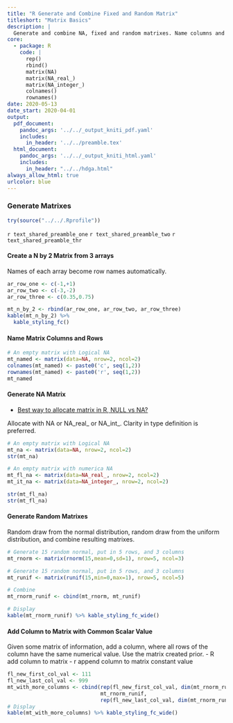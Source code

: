 ```yaml
---
title: "R Generate and Combine Fixed and Random Matrix"
titleshort: "Matrix Basics"
description: |
  Generate and combine NA, fixed and random matrixes. Name columns and rows.
core:
  - package: R
    code: |
      rep()
      rbind()
      matrix(NA)
      matrix(NA_real_)
      matrix(NA_integer_)
      colnames()
      rownames()
date: 2020-05-13
date_start: 2020-04-01
output:
  pdf_document:
    pandoc_args: '../../_output_kniti_pdf.yaml'
    includes:
      in_header: '../../preamble.tex'
  html_document:
    pandoc_args: '../../_output_kniti_html.yaml'
    includes:
      in_header: "../../hdga.html"
always_allow_html: true
urlcolor: blue
---
```


### Generate Matrixes

```r
try(source("../../.Rprofile"))
```

`r text_shared_preamble_one`
`r text_shared_preamble_two`
`r text_shared_preamble_thr`

#### Create a N by 2 Matrix from 3 arrays

Names of each array become row names automatically.

```r
ar_row_one <- c(-1,+1)
ar_row_two <- c(-3,-2)
ar_row_three <- c(0.35,0.75)

mt_n_by_2 <- rbind(ar_row_one, ar_row_two, ar_row_three)
kable(mt_n_by_2) %>%
  kable_styling_fc()
```

#### Name Matrix Columns and Rows

```r
# An empty matrix with Logical NA
mt_named <- matrix(data=NA, nrow=2, ncol=2)
colnames(mt_named) <- paste0('c', seq(1,2))
rownames(mt_named) <- paste0('r', seq(1,2))
mt_named
```

#### Generate NA Matrix

- [Best way to allocate matrix in R, NULL vs NA?](https://stackoverflow.com/a/26724451/8280804)

Allocate with NA or NA_real_ or NA_int_. Clarity in type definition is preferred. 

```r
# An empty matrix with Logical NA
mt_na <- matrix(data=NA, nrow=2, ncol=2)
str(mt_na)

# An empty matrix with numerica NA
mt_fl_na <- matrix(data=NA_real_, nrow=2, ncol=2)
mt_it_na <- matrix(data=NA_integer_, nrow=2, ncol=2)

str(mt_fl_na)
str(mt_fl_na)
```

#### Generate Random Matrixes

Random draw from the normal distribution, random draw from the uniform distribution, and combine resulting matrixes.

```r
# Generate 15 random normal, put in 5 rows, and 3 columns
mt_rnorm <- matrix(rnorm(15,mean=0,sd=1), nrow=5, ncol=3)

# Generate 15 random normal, put in 5 rows, and 3 columns
mt_runif <- matrix(runif(15,min=0,max=1), nrow=5, ncol=5)

# Combine
mt_rnorm_runif <- cbind(mt_rnorm, mt_runif)

# Display
kable(mt_rnorm_runif) %>% kable_styling_fc_wide()
```

#### Add Column to Matrix with Common Scalar Value

Given some matrix of information, add a column, where all rows of the column have the same numerical value. Use the matrix created prior. 
- R add column to matrix
- r append column to matrix constant value

```r
fl_new_first_col_val <- 111
fl_new_last_col_val <- 999
mt_with_more_columns <- cbind(rep(fl_new_first_col_val, dim(mt_rnorm_runif)[1]), 
                              mt_rnorm_runif,
                              rep(fl_new_last_col_val, dim(mt_rnorm_runif)[1]))
# Display
kable(mt_with_more_columns) %>% kable_styling_fc_wide()
```


